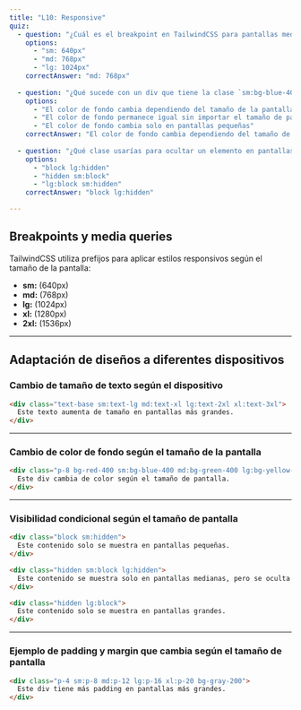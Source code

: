 ```yaml
---
title: "L10: Responsive"
quiz:
  - question: "¿Cuál es el breakpoint en TailwindCSS para pantallas medianas?"
    options:
      - "sm: 640px"
      - "md: 768px"
      - "lg: 1024px"
    correctAnswer: "md: 768px"
    
  - question: "¿Qué sucede con un div que tiene la clase `sm:bg-blue-400 md:bg-green-400 lg:bg-yellow-400`?"
    options:
      - "El color de fondo cambia dependiendo del tamaño de la pantalla"
      - "El color de fondo permanece igual sin importar el tamaño de pantalla"
      - "El color de fondo cambia solo en pantallas pequeñas"
    correctAnswer: "El color de fondo cambia dependiendo del tamaño de la pantalla"
    
  - question: "¿Qué clase usarías para ocultar un elemento en pantallas grandes pero mostrarlo en pantallas pequeñas?"
    options:
      - "block lg:hidden"
      - "hidden sm:block"
      - "lg:block sm:hidden"
    correctAnswer: "block lg:hidden"

---
```


## Breakpoints y media queries

TailwindCSS utiliza prefijos para aplicar estilos responsivos según el tamaño de la pantalla:

- **sm:** (640px)
- **md:** (768px)
- **lg:** (1024px)
- **xl:** (1280px)
- **2xl:** (1536px)

---

## Adaptación de diseños a diferentes dispositivos

### Cambio de tamaño de texto según el dispositivo

```html live
<div class="text-base sm:text-lg md:text-xl lg:text-2xl xl:text-3xl">
  Este texto aumenta de tamaño en pantallas más grandes.
</div>
```

---

### Cambio de color de fondo según el tamaño de la pantalla

```html live
<div class="p-8 bg-red-400 sm:bg-blue-400 md:bg-green-400 lg:bg-yellow-400 xl:bg-purple-400">
  Este div cambia de color según el tamaño de pantalla.
</div>
```

---

### Visibilidad condicional según el tamaño de pantalla

```html live
<div class="block sm:hidden">
  Este contenido solo se muestra en pantallas pequeñas.
</div>

<div class="hidden sm:block lg:hidden">
  Este contenido se muestra solo en pantallas medianas, pero se oculta en pantallas grandes.
</div>

<div class="hidden lg:block">
  Este contenido solo se muestra en pantallas grandes.
</div>
```

---

### Ejemplo de padding y margin que cambia según el tamaño de pantalla

```html live
<div class="p-4 sm:p-8 md:p-12 lg:p-16 xl:p-20 bg-gray-200">
  Este div tiene más padding en pantallas más grandes.
</div>
```
